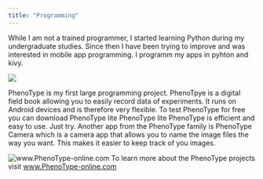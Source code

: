```yaml
---
title: "Programming"
---
```


While I am not a trained programmer, I started learning Python during my undergraduate studies. Since then I have been trying to improve and was interested in mobile app programming. I programm my apps in pyhton and kivy.

![](own_images/cover_full.JPG)

PhenoType is my first large programming project. PhenoTpye is a digital field book allowing you to easily record data of experiments. It runs on Android devices and is therefore very flexible. To test PhenoType for free you can download PhenoType lite PhenoType lite PhenoType is efficient and easy to use. Just try.
Another app from the PhenoType family is PhenoType Camera which is a camera app that allows you to name the image files the way you want. This makes it easier to keep track of you images.



![www.PhenoType-online.com](own_images/phenotype.png)
To learn more about the PhenoType projects visit [www.PhenoType-online.com](http://www.PhenoType-online.com)